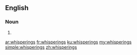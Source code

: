 ==English==

===Noun===
{{head|en|plural}}

# {{plural of|whispering|lang=en|nocat=1}}

[[ar:whisperings]]
[[fr:whisperings]]
[[ku:whisperings]]
[[my:whisperings]]
[[simple:whisperings]]
[[zh:whisperings]]